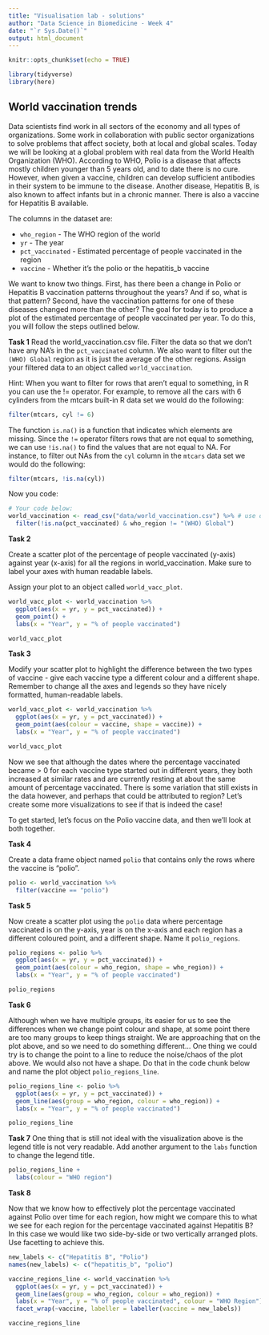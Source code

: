 ```yaml
---
title: "Visualisation lab - solutions"
author: "Data Science in Biomedicine - Week 4"
date: "`r Sys.Date()`"
output: html_document
---
```


```r
knitr::opts_chunk$set(echo = TRUE)
```

```r
library(tidyverse)
library(here)
```

## World vaccination trends

Data scientists find work in all sectors of the economy and all types of organizations. Some work in collaboration with public sector organizations to solve problems that affect society, both at local and global scales. Today we will be looking at a global problem with real data from the World Health Organization (WHO). According to WHO, Polio is a disease that affects mostly children younger than 5 years old, and to date there is no cure. However, when given a vaccine, children can develop sufficient antibodies in their system to be immune to the disease. Another disease, Hepatitis B, is also known to affect infants but in a chronic manner. There is also a vaccine for Hepatitis B available.

The columns in the dataset are:

-   `who_region` - The WHO region of the world
-   `yr` - The year
-   `pct_vaccinated` - Estimated percentage of people vaccinated in the region
-   `vaccine` - Whether it's the polio or the hepatitis_b vaccine

We want to know two things. First, has there been a change in Polio or Hepatitis B vaccination patterns throughout the years? And if so, what is that pattern? Second, have the vaccination patterns for one of these diseases changed more than the other? The goal for today is to produce a plot of the estimated percentage of people vaccinated per year. To do this, you will follow the steps outlined below.

**Task 1** Read the world_vaccination.csv file. Filter the data so that we don't have any NA's in the `pct_vaccinated` column. We also want to filter out the `(WHO) Global` region as it is just the average of the other regions. Assign your filtered data to an object called `world_vaccination`.

Hint: When you want to filter for rows that aren't equal to something, in R you can use the != operator. For example, to remove all the cars with 6 cylinders from the mtcars built-in R data set we would do the following:

```r
filter(mtcars, cyl != 6)
```

The function `is.na()` is a function that indicates which elements are missing. Since the `!=` operator filters rows that are not equal to something, we can use `!is.na()` to find the values that are not equal to NA. For instance, to filter out NAs from the `cyl` column in the `mtcars` data set we would do the following:

```r
filter(mtcars, !is.na(cyl))
```

Now you code:

```r
# Your code below:
world_vaccination <- read_csv("data/world_vaccination.csv") %>% # use data/ if you created a data folder within your project
  filter(!is.na(pct_vaccinated) & who_region != "(WHO) Global")
```

**Task 2**

Create a scatter plot of the percentage of people vaccinated (y-axis) against year (x-axis) for all the regions in world_vaccination. Make sure to label your axes with human readable labels.

Assign your plot to an object called `world_vacc_plot`.

```r
world_vacc_plot <- world_vaccination %>% 
  ggplot(aes(x = yr, y = pct_vaccinated)) +
  geom_point() +
  labs(x = "Year", y = "% of people vaccinated")

world_vacc_plot
```

**Task 3**

Modify your scatter plot to highlight the difference between the two types of vaccine - give each vaccine type a different colour and a different shape. Remember to change all the axes and legends so they have nicely formatted, human-readable labels.

```r
world_vacc_plot <- world_vaccination %>% 
  ggplot(aes(x = yr, y = pct_vaccinated)) +
  geom_point(aes(colour = vaccine, shape = vaccine)) +
  labs(x = "Year", y = "% of people vaccinated")

world_vacc_plot
```

Now we see that although the dates where the percentage vaccinated became \> 0 for each vaccine type started out in different years, they both increased at similar rates and are currently resting at about the same amount of percentage vaccinated. There is some variation that still exists in the data however, and perhaps that could be attributed to region? Let's create some more visualizations to see if that is indeed the case!

To get started, let's focus on the Polio vaccine data, and then we'll look at both together.

**Task 4**

Create a data frame object named `polio` that contains only the rows where the vaccine is "polio".

```r
polio <- world_vaccination %>% 
  filter(vaccine == "polio")
```

**Task 5**

Now create a scatter plot using the `polio` data where percentage vaccinated is on the y-axis, year is on the x-axis and each region has a different coloured point, and a different shape. Name it `polio_regions`.

```r
polio_regions <- polio %>% 
  ggplot(aes(x = yr, y = pct_vaccinated)) +
  geom_point(aes(colour = who_region, shape = who_region)) +
  labs(x = "Year", y = "% of people vaccinated")

polio_regions
```

**Task 6**

Although when we have multiple groups, its easier for us to see the differences when we change point colour and shape, at some point there are too many groups to keep things straight. We are approaching that on the plot above, and so we need to do something different... One thing we could try is to change the point to a line to reduce the noise/chaos of the plot above. We would also not have a shape. Do that in the code chunk below and name the plot object `polio_regions_line`.

```r
polio_regions_line <- polio %>% 
  ggplot(aes(x = yr, y = pct_vaccinated)) +
  geom_line(aes(group = who_region, colour = who_region)) +
  labs(x = "Year", y = "% of people vaccinated")

polio_regions_line
```

**Task 7** One thing that is still not ideal with the visualization above is the legend title is not very readable. Add another argument to the `labs` function to change the legend title.

```r
polio_regions_line +
  labs(colour = "WHO region")
```

**Task 8**

Now that we know how to effectively plot the percentage vaccinated against Polio over time for each region, how might we compare this to what we see for each region for the percentage vaccinated against Hepatitis B? In this case we would like two side-by-side or two vertically arranged plots. Use facetting to achieve this.

```r

new_labels <- c("Hepatitis B", "Polio")
names(new_labels) <- c("hepatitis_b", "polio")

vaccine_regions_line <- world_vaccination %>% 
  ggplot(aes(x = yr, y = pct_vaccinated)) +
  geom_line(aes(group = who_region, colour = who_region)) +
  labs(x = "Year", y = "% of people vaccinated", colour = "WHO Region") +
  facet_wrap(~vaccine, labeller = labeller(vaccine = new_labels))

vaccine_regions_line
```
